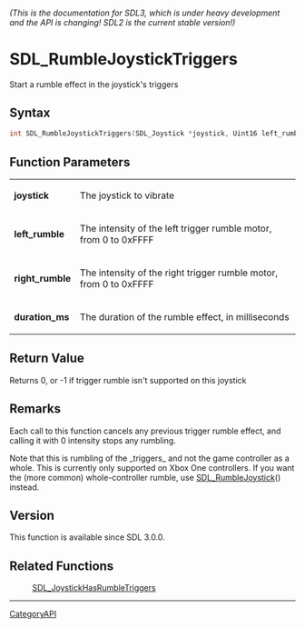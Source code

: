 ====== (This is the documentation for SDL3, which is under heavy development and the API is changing! SDL2 is the current stable version!) ======
= SDL_RumbleJoystickTriggers =

Start a rumble effect in the joystick's triggers 

== Syntax ==

<syntaxhighlight lang='c'>
int SDL_RumbleJoystickTriggers(SDL_Joystick *joystick, Uint16 left_rumble, Uint16 right_rumble, Uint32 duration_ms);
</syntaxhighlight>

== Function Parameters ==

{|
|'''joystick'''
|The joystick to vibrate
|-
|'''left_rumble'''
|The intensity of the left trigger rumble motor, from 0 to 0xFFFF
|-
|'''right_rumble'''
|The intensity of the right trigger rumble motor, from 0 to 0xFFFF
|-
|'''duration_ms'''
|The duration of the rumble effect, in milliseconds
|}

== Return Value ==

Returns 0, or -1 if trigger rumble isn't supported on this joystick

== Remarks ==

Each call to this function cancels any previous trigger rumble effect, and
calling it with 0 intensity stops any rumbling.

Note that this is rumbling of the _triggers_ and not the game controller as
a whole. This is currently only supported on Xbox One controllers. If you
want the (more common) whole-controller rumble, use
[[SDL_RumbleJoystick]]() instead.

== Version ==

This function is available since SDL 3.0.0.

== Related Functions ==

:[[SDL_JoystickHasRumbleTriggers]]

----
[[CategoryAPI]]


